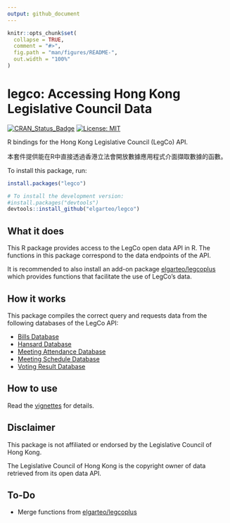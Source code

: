 ```yaml
---
output: github_document
---
```


<!-- README.md is generated from README.Rmd. Please edit that file -->

```r
knitr::opts_chunk$set(
  collapse = TRUE,
  comment = "#>",
  fig.path = "man/figures/README-",
  out.width = "100%"
)
```

# legco: Accessing Hong Kong Legislative Council Data

<!-- badges: start -->
[![CRAN_Status_Badge](https://www.r-pkg.org/badges/version/legco)](https://cran.r-project.org/package=legco)
[![License: MIT](https://img.shields.io/badge/License-MIT-blue.svg)](https://opensource.org/licenses/MIT)
<!-- badges: end -->

R bindings for the Hong Kong Legislative Council (LegCo) API. 

本套件提供能在R中直接透過香港立法會開放數據應用程式介面擷取數據的函數。

To install this package, run:

```r
install.packages("legco")

# To install the development version:
#install.packages("devtools")
devtools::install_github("elgarteo/legco")
```

## What it does

This R package provides access to the LegCo open data API in R. The functions in this package 
correspond to the data endpoints of the API.

It is recommended to also install an add-on package [elgarteo/legcoplus](https://github.com/elgarteo/legcoplus)
which provides functions that facilitate the use of LegCo’s data.

## How it works

This package compiles the correct query and requests data from the following databases of the LegCo API:

* [Bills Database](https://www.legco.gov.hk/odata/english/billsdb.html)
* [Hansard Database](https://www.legco.gov.hk/odata/english/hansard-db.html)
* [Meeting Attendance Database](https://www.legco.gov.hk/odata/english/attendance-db.html)
* [Meeting Schedule Database](https://www.legco.gov.hk/odata/english/schedule-db.html)
* [Voting Result Database](https://www.legco.gov.hk/odata/english/vrdb.html)

## How to use

Read the [vignettes](https://elgarteo.github.io/legco/) for details.

## Disclaimer

This package is not affiliated or endorsed by the Legislative Council of Hong Kong. 

The Legislative Council of Hong Kong is the copyright owner of data retrieved from its open data API.

## To-Do

* Merge functions from [elgarteo/legcoplus](https://github.com/elgarteo/legcoplus)
